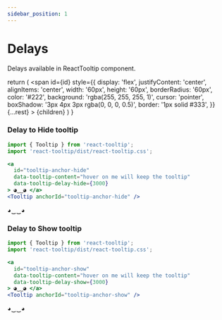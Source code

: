 ```yaml
---
sidebar_position: 1
---
```


# Delays

Delays available in ReactTooltip component.


  return (
    <span
      id={id}
      style={{
        display: 'flex',
        justifyContent: 'center',
        alignItems: 'center',
        width: '60px',
        height: '60px',
        borderRadius: '60px',
        color: '#222',
        background: 'rgba(255, 255, 255, 1)',
        cursor: 'pointer',
        boxShadow: '3px 4px 3px rgba(0, 0, 0, 0.5)',
        border: '1px solid #333',
      }}
      {...rest}
    >
      {children}
    </span>
  )
}

### Delay to Hide tooltip

```jsx
import { Tooltip } from 'react-tooltip';
import 'react-tooltip/dist/react-tooltip.css';

<a
  id="tooltip-anchor-hide"
  data-tooltip-content="hover on me will keep the tooltip"
  data-tooltip-delay-hide={3000}
> ◕‿‿◕ </a>
<Tooltip anchorId="tooltip-anchor-hide" />
```

<div style={{ display: 'flex', columnGap: '16px', justifyContent: 'center', paddingTop: '36px' }}>
  <TooltipAnchor
    id="tooltip-anchor-hide"
    data-tooltip-content="hover on me will keep the tooltip"
    data-tooltip-delay-hide={3000}
  >
    ◕‿‿◕
  </TooltipAnchor>
  <Tooltip anchorId="tooltip-anchor-hide" />
</div>

### Delay to Show tooltip

```jsx
import { Tooltip } from 'react-tooltip';
import 'react-tooltip/dist/react-tooltip.css';

<a
  id="tooltip-anchor-show"
  data-tooltip-content="hover on me will keep the tooltip"
  data-tooltip-delay-show={3000}
> ◕‿‿◕ </a>
<Tooltip anchorId="tooltip-anchor-show" />
```

<div style={{ display: 'flex', columnGap: '16px', justifyContent: 'center', paddingTop: '36px' }}>
  <TooltipAnchor
    id="tooltip-anchor-show"
    data-tooltip-content="hover on me will keep the tooltip"
    data-tooltip-delay-show={3000}
  >
    ◕‿‿◕
  </TooltipAnchor>
  <Tooltip anchorId="tooltip-anchor-show" />
</div>
